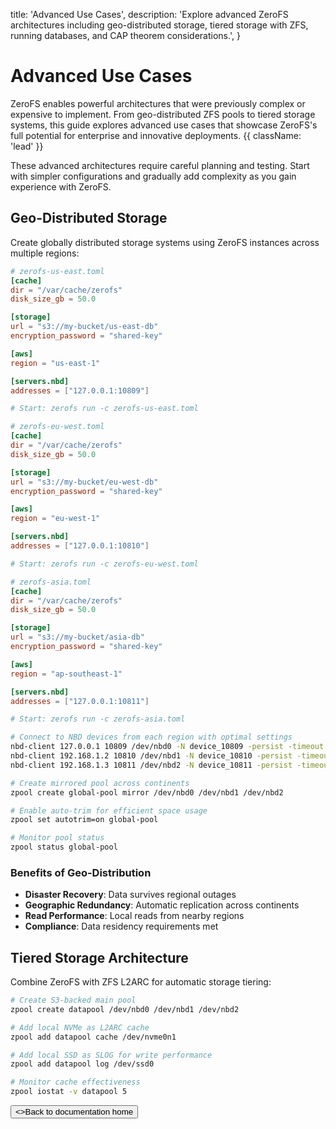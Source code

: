   title: 'Advanced Use Cases',
  description:
    'Explore advanced ZeroFS architectures including geo-distributed storage, tiered storage with ZFS, running databases, and CAP theorem considerations.',
}

# Advanced Use Cases

ZeroFS enables powerful architectures that were previously complex or expensive to implement. From geo-distributed ZFS pools to tiered storage systems, this guide explores advanced use cases that showcase ZeroFS's full potential for enterprise and innovative deployments. {{ className: 'lead' }}

<Note>
  These advanced architectures require careful planning and testing. Start with simpler configurations and gradually add complexity as you gain experience with ZeroFS.
</Note>

## Geo-Distributed Storage

Create globally distributed storage systems using ZeroFS instances across multiple regions:

<CodeGroup>

```toml {{ title: 'US East Config' }}
# zerofs-us-east.toml
[cache]
dir = "/var/cache/zerofs"
disk_size_gb = 50.0

[storage]
url = "s3://my-bucket/us-east-db"
encryption_password = "shared-key"

[aws]
region = "us-east-1"

[servers.nbd]
addresses = ["127.0.0.1:10809"]

# Start: zerofs run -c zerofs-us-east.toml
```

```toml {{ title: 'EU West Config' }}
# zerofs-eu-west.toml
[cache]
dir = "/var/cache/zerofs"
disk_size_gb = 50.0

[storage]
url = "s3://my-bucket/eu-west-db"
encryption_password = "shared-key"

[aws]
region = "eu-west-1"

[servers.nbd]
addresses = ["127.0.0.1:10810"]

# Start: zerofs run -c zerofs-eu-west.toml
```

```toml {{ title: 'Asia Pacific Config' }}
# zerofs-asia.toml
[cache]
dir = "/var/cache/zerofs"
disk_size_gb = 50.0

[storage]
url = "s3://my-bucket/asia-db"
encryption_password = "shared-key"

[aws]
region = "ap-southeast-1"

[servers.nbd]
addresses = ["127.0.0.1:10811"]

# Start: zerofs run -c zerofs-asia.toml
```

```bash {{ title: 'Create Global ZFS Pool' }}
# Connect to NBD devices from each region with optimal settings
nbd-client 127.0.0.1 10809 /dev/nbd0 -N device_10809 -persist -timeout 60 -block-size 4096 -connections 4  # US East
nbd-client 192.168.1.2 10810 /dev/nbd1 -N device_10810 -persist -timeout 120 -block-size 4096 -connections 8  # EU West (remote)
nbd-client 192.168.1.3 10811 /dev/nbd2 -N device_10811 -persist -timeout 120 -block-size 4096 -connections 8  # Asia (remote)

# Create mirrored pool across continents
zpool create global-pool mirror /dev/nbd0 /dev/nbd1 /dev/nbd2

# Enable auto-trim for efficient space usage
zpool set autotrim=on global-pool

# Monitor pool status
zpool status global-pool
```

</CodeGroup>

### Benefits of Geo-Distribution

- **Disaster Recovery**: Data survives regional outages
- **Geographic Redundancy**: Automatic replication across continents
- **Read Performance**: Local reads from nearby regions
- **Compliance**: Data residency requirements met

## Tiered Storage Architecture

Combine ZeroFS with ZFS L2ARC for automatic storage tiering:

```bash
# Create S3-backed main pool
zpool create datapool /dev/nbd0 /dev/nbd1 /dev/nbd2

# Add local NVMe as L2ARC cache
zpool add datapool cache /dev/nvme0n1

# Add local SSD as SLOG for write performance
zpool add datapool log /dev/ssd0

# Monitor cache effectiveness
zpool iostat -v datapool 5
```



<div className="not-prose">
  <Button href="/" variant="text" arrow="left">
    <>Back to documentation home</>
  </Button>
</div>
